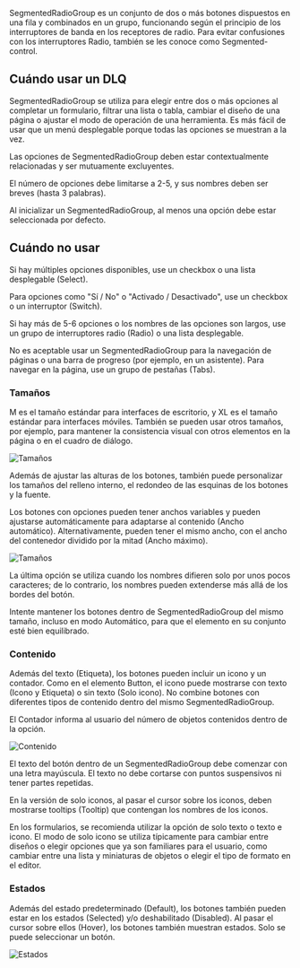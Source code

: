 SegmentedRadioGroup es un conjunto de dos o más botones dispuestos en una fila y combinados en un grupo, funcionando según el principio de los interruptores de banda en los receptores de radio. Para evitar confusiones con los interruptores Radio, también se les conoce como Segmented-control.

## Cuándo usar un DLQ

SegmentedRadioGroup se utiliza para elegir entre dos o más opciones al completar un formulario, filtrar una lista o tabla, cambiar el diseño de una página o ajustar el modo de operación de una herramienta. Es más fácil de usar que un menú desplegable porque todas las opciones se muestran a la vez.

Las opciones de SegmentedRadioGroup deben estar contextualmente relacionadas y ser mutuamente excluyentes.

El número de opciones debe limitarse a 2-5, y sus nombres deben ser breves (hasta 3 palabras).

Al inicializar un SegmentedRadioGroup, al menos una opción debe estar seleccionada por defecto.

## Cuándo no usar

Si hay múltiples opciones disponibles, use un checkbox o una lista desplegable (Select).

Para opciones como "Sí / No" o "Activado / Desactivado", use un checkbox o un interruptor (Switch).

Si hay más de 5-6 opciones o los nombres de las opciones son largos, use un grupo de interruptores radio (Radio) o una lista desplegable.

No es aceptable usar un SegmentedRadioGroup para la navegación de páginas o una barra de progreso (por ejemplo, en un asistente). Para navegar en la página, use un grupo de pestañas (Tabs).

### Tamaños

M es el tamaño estándar para interfaces de escritorio, y XL es el tamaño estándar para interfaces móviles. También se pueden usar otros tamaños, por ejemplo, para mantener la consistencia visual con otros elementos en la página o en el cuadro de diálogo.

![Tamaños](/static/images/design/SegmentedRadioGroup/Sizes1.png)

Además de ajustar las alturas de los botones, también puede personalizar los tamaños del relleno interno, el redondeo de las esquinas de los botones y la fuente.

Los botones con opciones pueden tener anchos variables y pueden ajustarse automáticamente para adaptarse al contenido (Ancho automático). Alternativamente, pueden tener el mismo ancho, con el ancho del contenedor dividido por la mitad (Ancho máximo).

![Tamaños](/static/images/design/SegmentedRadioGroup/Sizes2.png)

La última opción se utiliza cuando los nombres difieren solo por unos pocos caracteres; de lo contrario, los nombres pueden extenderse más allá de los bordes del botón.

Intente mantener los botones dentro de SegmentedRadioGroup del mismo tamaño, incluso en modo Automático, para que el elemento en su conjunto esté bien equilibrado.

### Contenido

Además del texto (Etiqueta), los botones pueden incluir un icono y un contador. Como en el elemento Button, el icono puede mostrarse con texto (Icono y Etiqueta) o sin texto (Solo icono). No combine botones con diferentes tipos de contenido dentro del mismo SegmentedRadioGroup.

El Contador informa al usuario del número de objetos contenidos dentro de la opción.

![Contenido](/static/images/design/SegmentedRadioGroup/Content.png)

El texto del botón dentro de un SegmentedRadioGroup debe comenzar con una letra mayúscula. El texto no debe cortarse con puntos suspensivos ni tener partes repetidas.

En la versión de solo iconos, al pasar el cursor sobre los iconos, deben mostrarse tooltips (Tooltip) que contengan los nombres de los iconos.

En los formularios, se recomienda utilizar la opción de solo texto o texto e icono. El modo de solo icono se utiliza típicamente para cambiar entre diseños o elegir opciones que ya son familiares para el usuario, como cambiar entre una lista y miniaturas de objetos o elegir el tipo de formato en el editor.

### Estados

Además del estado predeterminado (Default), los botones también pueden estar en los estados (Selected) y/o deshabilitado (Disabled). Al pasar el cursor sobre ellos (Hover), los botones también muestran estados. Solo se puede seleccionar un botón.

![Estados](/static/images/design/SegmentedRadioGroup/States.png)